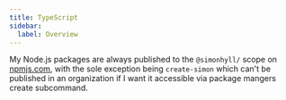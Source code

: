 ```yaml
---
title: TypeScript
sidebar:
  label: Overview
---
```


My Node.js packages are always published to the `@simonhyll/` scope on [npmjs.com](https://npmjs.com), with the sole exception being `create-simon` which can't be published in an organization if I want it accessible via package mangers create subcommand.

